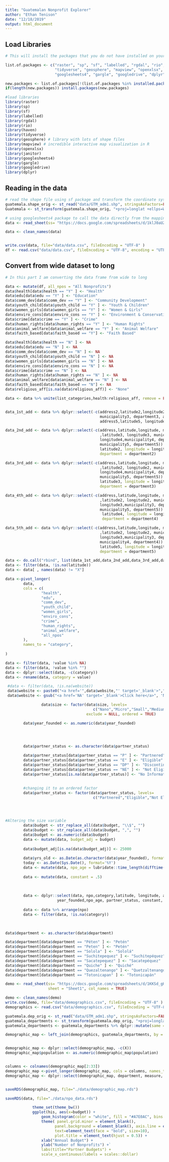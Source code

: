 ```yaml
---
title: "Guatemalan Nonprofit Explorer"
author: "Ethan Tenison"
date: "12/18/2019"
output: html_document
---
```


## Load Libraries 


```r
# This will install the packages that you do not have installed on your computer. If you add new ones, you #need to add them to the list.of.packages list. 

list.of.packages <- c("raster", "sp", "sf", "labelled", "rgdal", "rio", "haven", 
                      "tidyverse", "geosphere", "mapview", "openxlsx", "janitor", 
                      "googlesheets4", "gargle", "googledrive", "dplyr")

new.packages <- list.of.packages[!(list.of.packages %in% installed.packages()[,"Package"])]
if(length(new.packages)) install.packages(new.packages)

#load libraries 
library(raster)
library(sp)
library(sf)
library(labelled)
library(rgdal)
library(rio)
library(haven)
library(tidyverse)
library(geosphere) # library with lots of shape files
library(mapview) # incredible interactive map visualization in R
library(openxlsx)
library(janitor)
library(googlesheets4)
library(gargle)
library(googledrive)
library(dplyr)

```

## Reading in the data 


```r
# read the shape file using sf package and transform the coordinate system 
guatemala.shape_orig <- st_read("data/GTM_adm1.shp", stringsAsFactors=FALSE)
Guatemala <- st_transform(guatemala.shape_orig, "+proj=longlat +ellps=WGS84 +datum=WGS84")

# using googlesheets4 package to call the data directly from the mapping dataset 
data <- read_sheet(ss= "https://docs.google.com/spreadsheets/d/1klJ0aUZF1HX8qwR8EjsOhWUB9EJH6PYYdzPl2fQUvuM/edit?usp=sharing", sheet = "MD", col_names = TRUE, guess_max = 30) # Here I had to set guess_max = 5 because it was reading in the longitude column as a list

data <- clean_names(data)


write.csv(data, file="data/data.csv", fileEncoding = "UTF-8" )
df <- read.csv("data/data.csv", fileEncoding = "UTF-8", encoding = "UTF-8", stringsAsFactors = FALSE)

```

## Convert from wide dataset to long  

```r
# In this part I am converting the data frame from wide to long 

data <- mutate(df, all_npos = "All Nonprofits")
data$health[data$health == "Y" ] <- "Health"
data$edu[data$edu == "Y" ] <- "Education"
data$comm_dev[data$comm_dev == "Y" ] <- "Community Development"
data$youth_child[data$youth_child == "Y" ] <- "Youth & Children"
data$women_girls[data$women_girls == "Y" ] <- "Women & Girls"
data$enviro_cons[data$enviro_cons == "Y" ] <- "Environment & Conservation"
data$crime[data$crime == "Y" ] <- "Crime"
data$human_rights[data$human_rights == "Y" ] <- "Human Rights"
data$animal_welfare[data$animal_welfare == "Y" ] <- "Animal Welfare"
data$faith_based[data$faith_based == "Y"] <- "Faith Based"

data$health[data$health == "N" ] <- NA
data$edu[data$edu == "N" ] <- NA
data$comm_dev[data$comm_dev == "N" ] <- NA
data$youth_child[data$youth_child == "N" ] <- NA
data$women_girls[data$women_girls == "N" ] <- NA
data$enviro_cons[data$enviro_cons == "N" ] <- NA
data$crime[data$crime == "N" ] <- NA
data$human_rights[data$human_rights == "N" ] <- NA
data$animal_welfare[data$animal_welfare == "N" ] <- NA
data$faith_based[data$faith_based == "N"] <- NA
data$religious_aff[is.na(data$religious_aff)] <- "None"

data <- data %>% unite(list_categories,health:religious_aff, remove = FALSE, sep =", ",na.rm = TRUE)


data_1st_add <- data %>% dplyr::select(-c(address2,latitude2,longitude2,municipality2, department2, address3,latitude3, longitude3,
                                          municipality3, department3, address4,latitude4,longitude4,municipality4, department4,
                                          address5,latitude5, longitude5,municipality5, department5))

data_2nd_add <- data %>% dplyr::select(-c(address,latitude,longitude, municipality, department, address3                                
                                          ,latitude3, longitude3, municipality3, department3, address4,latitude4,                            
                                          longitude4,municipality4, department4, address5,latitude5, longitude5,                             
                                          municipality5, department5))  %>% rename(address = address2, latitude =                            
                                          latitude2, longitude = longitude2, municipality = municipality2,
                                          department = department2) 

data_3rd_add <- data %>% dplyr::select(-c(address,latitude,longitude, municipality, department, address2                                 
                                          ,latitude2, longitude2, municipality2, department2, address4,latitude4,                          
                                          longitude4,municipality4, department4, address5,latitude5, longitude5,                             
                                          municipality5, department5))  %>% rename(address = address3, latitude =                            
                                          latitude3, longitude = longitude3, municipality = municipality3,                              
                                          department = department3) 

data_4th_add <- data %>% dplyr::select(-c(address,latitude,longitude, municipality, department, address2                                
                                          ,latitude2, longitude2, municipality2, department2, address3,latitude3,                       
                                          longitude3,municipality3, department3, address5,latitude5, longitude5,                
                                          municipality5, department5))  %>% rename(address = address4, latitude =               
                                           latitude4, longitude = longitude4, municipality = municipality4,                             
                                           department = department4) 

data_5th_add <- data %>% dplyr::select(-c(address,latitude,longitude, municipality, department, address2                        
                                          ,latitude2, longitude2, municipality2, department2, address3,latitude3,                       
                                          longitude3,municipality3, department3, address4,latitude4, longitude4,                        
                                          municipality4, department4))  %>% rename(address = address5, latitude =                       
                                          latitude5, longitude = longitude5, municipality = municipality5,                                  
                                          department = department5) 

data <- do.call("rbind", list(data_1st_add,data_2nd_add,data_3rd_add,data_4th_add, data_5th_add))
data <- filter(data, !is.na(latitude))
data <- data[ , names(data) != "X"]

data <-pivot_longer(
        data,
        cols = c(
                "health",
                "edu",
                "comm_dev",
                "youth_child",
                "women_girls",
                "enviro_cons",
                "crime",
                "human_rights",
                "animal_welfare",
                "all_npos"
        ),
        names_to = "category",
        
)

data <- filter(data, !value %in% NA)
data <- filter(data, !value %in% "")
data <- dplyr::select(data, -c(category))
data <- rename(data, category = value)


```

```r

 #data <- filter(data, !is.na(website))
 data$website <- paste0("<a href='",data$website,"' target='_blank'>","Click here","</a>")
 data$website <- gsub("<a href='NA' target='_blank'>Click here</a>", 'NA', data$website)
```

```r



                data$size <- factor(data$size, levels=
                                       c("Nano","Micro","Small","Medium","Large"),
                                    exclude = NULL, ordered = TRUE)

```

```r

        data$year_founded <- as.numeric(data$year_founded)
        
        
        
```


```r

        data$partner_status <- as.character(data$partner_status)

        data$partner_status[data$partner_status == "P" ] <- "Partnered"
        data$partner_status[data$partner_status == "E" ] <- "Eligible"
        data$partner_status[data$partner_status == "DP" ] <- "Discontinued Partnership"
        data$partner_status[data$partner_status == "NE" ] <- "Not Eligible"
        data$partner_status[is.na(data$partner_status)] <- "No Information"
        
        
        #changing it to an ordered factor 
        data$partner_status <- factor(data$partner_status, levels=
                                       c("Partnered","Eligible","Not Eligible", "Discontinued Partnership", "No Information"))
    
                
                

```
        
        
```r

#Altering the size variable 
        data$budget <- str_replace_all(data$budget, "\\$", "")
        data$budget <- str_replace_all(data$budget, ",", "")
        data$budget <- as.numeric(data$budget)
        data <- mutate(data, budget_adj = budget)
        
        data$budget_adj[is.na(data$budget_adj)] <- 25000 
        
        data$yrs_old <- as.Date(as.character(data$year_founded), format = "%Y")
        today <- as.Date(Sys.Date(), format='%Y')
        data <- mutate(data, npo_age = lubridate::time_length(difftime(today, data$yrs_old), "years"))
        
        data <- mutate(data, constant = .5)
        
                
                
        data <- dplyr::select(data, npo,category,latitude, longitude, address, municipality, department, budget, budget_adj, size,
                       year_founded,npo_age, partner_status, constant, everything())
        
        data <- data %>% arrange(npo)
        data <- filter(data, !is.na(category))
        
        

```

```r

data$department <- as.character(data$department)

data$department[data$department == "Péten" ] <- "Petén"
data$department[data$department == "Peten" ] <- "Petén"
data$department[data$department == "Solola" ] <- "Sololá"
data$department[data$department == "Suchitepequez" ] <- "Suchitepéquez"
data$department[data$department == "Sacatepequez" ] <- "Sacatepéquez"
data$department[data$department == "Quiche" ] <- "Quiché"
data$department[data$department == "Quezaltenango" ] <- "Quetzaltenango"
data$department[data$department == "Totonicapan" ] <- "Totonicapán"


```


```r


demo <- read_sheet(ss= "https://docs.google.com/spreadsheets/d/1KKSd_gHdtlYTdN0jnOtI86eCnRHQwoiBa6cMH9LnTA4/edit#gid=0", 
                   sheet = "Sheet1", col_names = TRUE)

demo <- clean_names(demo)
write.csv(demo, file="data/demographics.csv", fileEncoding = "UTF-8" ) #Accents weren't working until I forced UTF encoding
demographics <- read.csv("data/demographics.csv", fileEncoding = "UTF-8", encoding = "UTF-8", stringsAsFactors = FALSE)

guatemala.dep_orig <- st_read("data/GTM_adm1.shp", stringsAsFactors=FALSE)
guatemala_departments <- st_transform(guatemala.dep_orig, "+proj=longlat +ellps=WGS84 +datum=WGS84")
guatemala_departments <- guatemala_departments %>% dplyr::mutate(same = 1) %>% dplyr::select(same, everything())

demographic_map <- left_join(demographics, guatemala_departments, by = c("department" = "NAME_1"))


demographic_map <- dplyr::select(demographic_map, -c(X))
demographic_map$population <- as.numeric(demographic_map$population)


columns <- colnames(demographic_map[2:33])
demographic_map <-pivot_longer(demographic_map, cols = columns, names_to = "measure")
demographic_map <- dplyr::select(demographic_map, department, measure, value, geometry)


saveRDS(demographic_map, file="./data/demographic_map.rds")

```


```r

saveRDS(data, file="./data/npo_data.rds")

```


```r

            theme_set(theme_bw())
            ggplot(his, aes(x=budget)) +
                geom_histogram(color = "white", fill = "#A7E0AC", bins = 5)+
                theme( panel.grid.minor = element_blank(),
                      panel.background = element_blank(), axis.line = element_line(colour = "black"),
                      text=element_text(face = "bold", size=10),
                      plot.title = element_text(hjust = 0.5)) +
                xlab("Annual Budget") +
                ylab("Number of Nonprofits") +`
                labs(title="Partner Budgets") +
                scale_x_continuous(labels = scales::dollar) 


```
